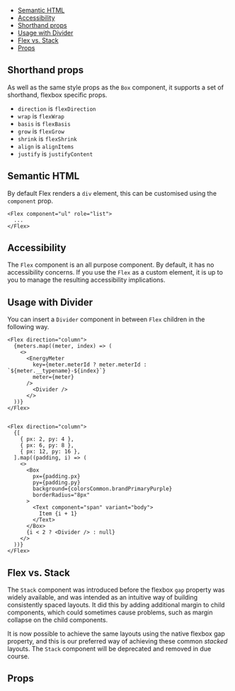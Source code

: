 


<Meta of={Stories} />

<DocsHeader componentName="Flex" stories={Stories} />

<Canvas of={Stories.Workshop} sourceState="none" />

- [Semantic HTML](#semantic-html)
- [Accessibility](#accessibility)
- [Shorthand props](#shorthand-props)
- [Usage with Divider](#usage-with-divider)
- [Flex vs. Stack](#flex-vs-stack)
- [Props](#props)

## Shorthand props

As well as the same style props as the `Box` component, it supports a set of
shorthand, flexbox specific props.

- `direction` is `flexDirection`
- `wrap` is `flexWrap`
- `basis` is `flexBasis`
- `grow` is `flexGrow`
- `shrink` is `flexShrink`
- `align` is `alignItems`
- `justify` is `justifyContent`

## Semantic HTML

By default Flex renders a `div` element, this can be customised using the
`component` prop.

```tsx dark
<Flex component="ul" role="list">
  ...
</Flex>
```

## Accessibility

The `Flex` component is an all purpose component. By default, it has no
accessibility concerns. If you use the `Flex` as a custom element, it is up to
you to manage the resulting accessibility implications.

## Usage with Divider

You can insert a `Divider` component in between `Flex` children in the following way.

```tsx
<Flex direction="column">
  {meters.map((meter, index) => (
    <>
      <EnergyMeter
        key={meter.meterId ? meter.meterId : `${meter.__typename}-${index}`}
        meter={meter}
      />
        <Divider />
      </>
  ))}
</Flex>


<Flex direction="column">
  {[
    { px: 2, py: 4 },
    { px: 6, py: 8 },
    { px: 12, py: 16 },
  ].map((padding, i) => (
    <>
      <Box
        px={padding.px}
        py={padding.py}
        background={colorsCommon.brandPrimaryPurple}
        borderRadius="8px"
      >
        <Text component="span" variant="body">
          Item {i + 1}
        </Text>
      </Box>
      {i < 2 ? <Divider /> : null}
    </>
  ))}
</Flex>
```

## Flex vs. Stack

The `Stack` component was introduced before the flexbox `gap` property was
widely available, and was intended as an intuitive way of building consistently
spaced layouts. It did this by adding additional margin to child components,
which could sometimes cause problems, such as margin collapse on the child
components.

It is now possible to achieve the same layouts using the native flexbox gap
property, and this is our preferred way of achieving these common _stacked_
layouts. The `Stack` component will be deprecated and removed in due course.

<Canvas of={Stories.Stack} />

## Props

<ArgTypes of={Stories} />

